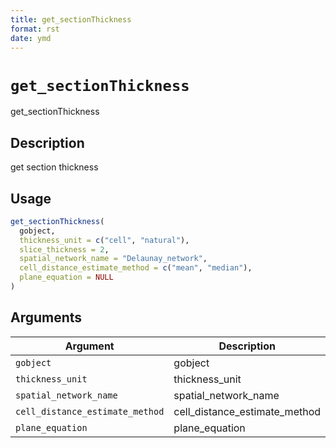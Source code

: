 ```yaml
--- 
title: get_sectionThickness 
format: rst 
date: ymd 
--- 
```

# `get_sectionThickness`

get_sectionThickness


## Description

get section thickness


## Usage

```r
get_sectionThickness(
  gobject,
  thickness_unit = c("cell", "natural"),
  slice_thickness = 2,
  spatial_network_name = "Delaunay_network",
  cell_distance_estimate_method = c("mean", "median"),
  plane_equation = NULL
)
```


## Arguments

Argument      |Description
------------- |----------------
`gobject`     |     gobject
`thickness_unit`     |     thickness_unit
`spatial_network_name`     |     spatial_network_name
`cell_distance_estimate_method`     |     cell_distance_estimate_method
`plane_equation`     |     plane_equation


